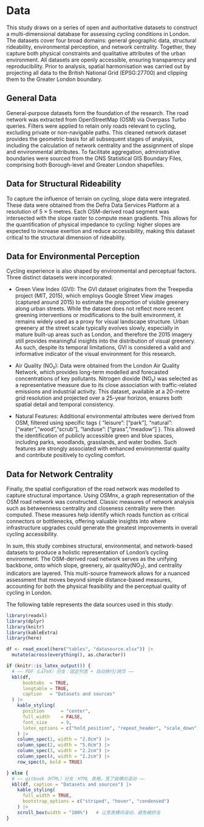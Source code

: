 # Data

This study draws on a series of open and authoritative datasets to construct a multi-dimensional database for assessing cycling conditions in London. The datasets cover four broad domains: general geographic data, structural rideability, environmental perception, and network centrality. Together, they capture both physical constraints and qualitative attributes of the urban environment. All datasets are openly accessible, ensuring transparency and reproducibility. Prior to analysis, spatial harmonisation was carried out by projecting all data to the British National Grid (EPSG:27700) and clipping them to the Greater London boundary.

## General Data

General-purpose datasets form the foundation of the research. The road network was extracted from OpenStreetMap (OSM) via Overpass Turbo queries. Filters were applied to retain only roads relevant to cycling, excluding private or non-navigable paths. This cleaned network dataset provides the geometric basis for all subsequent stages of analysis, including the calculation of network centrality and the assignment of slope and environmental attributes. To facilitate aggregation, administrative boundaries were sourced from the ONS Statistical GIS Boundary Files, comprising both Borough-level and Greater London shapefiles.

## Data for Structural Rideability

To capture the influence of terrain on cycling, slope data were integrated. These data were obtained from the Defra Data Services Platform at a resolution of 5 × 5 metres. Each OSM-derived road segment was intersected with the slope raster to compute mean gradients. This allows for the quantification of physical impedance to cycling: higher slopes are expected to increase exertion and reduce accessibility, making this dataset critical to the structural dimension of rideability.

## Data for Environmental Perception

Cycling experience is also shaped by environmental and perceptual factors. Three distinct datasets were incorporated:

* Green View Index (GVI): The GVI dataset originates from the Treepedia project (MIT, 2015), which employs Google Street View images (captured around 2015) to estimate the proportion of visible greenery along urban streets. While the dataset does not reflect more recent greening interventions or modifications to the built environment, it remains widely used as a proxy for visual landscape structure. Urban greenery at the street scale typically evolves slowly, especially in mature built-up areas such as London, and therefore the 2015 imagery still provides meaningful insights into the distribution of visual greenery. As such, despite its temporal limitations, GVI is considered a valid and informative indicator of the visual environment for this research.

* Air Quality (NO₂): Data were obtained from the London Air Quality Network, which provides long-term modelled and forecasted concentrations of key pollutants. Nitrogen dioxide (NO₂) was selected as a representative measure due to its close association with traffic-related emissions and industrial activity. This dataset, available at a 20-metre grid resolution and projected over a 25-year horizon, ensures both spatial detail and temporal consistency.

* Natural Features: Additional environmental attributes were derived from OSM, filtered using specific tags { "leisure": ["park"], "natural": ["water","wood","scrub"], "landuse": ["grass","meadow"] }. This allowed the identification of publicly accessible green and blue spaces, including parks, woodlands, grasslands, and water bodies. Such features are strongly associated with enhanced environmental quality and contribute positively to cycling comfort.

## Data for Network Centrality

Finally, the spatial configuration of the road network was modelled to capture structural importance. Using OSMnx, a graph representation of the OSM road network was constructed. Classic measures of network analysis such as betweenness centrality and closeness centrality were then computed. These measures help identify which roads function as critical connectors or bottlenecks, offering valuable insights into where infrastructure upgrades could generate the greatest improvements in overall cycling accessibility.


In sum, this study combines structural, environmental, and network-based datasets to produce a holistic representation of London’s cycling environment. The OSM-derived road network serves as the unifying backbone, onto which slope, greenery, air quality(NO$_2$), and centrality indicators are layered. This multi-source framework allows for a nuanced assessment that moves beyond simple distance-based measures, accounting for both the physical feasibility and the perceptual quality of cycling in London.

The following table represents the data sources used in this study:

```r
library(readxl)
library(dplyr)
library(knitr)
library(kableExtra)
library(here)

df <- read_excel(here("tables", "datasource.xlsx")) |>
  mutate(across(everything(), as.character))

if (knitr::is_latex_output()) {
  # —— PDF（LaTeX）分支：固定列宽 + 自动换行/跨页 ——
  kbl(df,
      booktabs  = TRUE,
      longtable = TRUE,
      caption   = "Datasets and sources"
  ) |>
    kable_styling(
      position      = "center",
      full_width    = FALSE,
      font_size     = 9,
      latex_options = c("hold_position", "repeat_header", "scale_down")
    ) |>
    column_spec(1, width = "2.0cm") |>
    column_spec(2, width = "5.0cm") |>
    column_spec(3, width = "2.2cm") |>
    column_spec(4, width = "2.2cm") |>
    row_spec(0, bold = TRUE)

} else {
  # —— gitbook（HTML）分支：HTML 表格，宽了就横向滚动 ——
  kbl(df, caption = "Datasets and sources") |>
    kable_styling(
      full_width = TRUE,
      bootstrap_options = c("striped", "hover", "condensed")
    ) |>
    scroll_box(width = "100%")   # 让宽表横向滚动，避免被挤没
}
```


